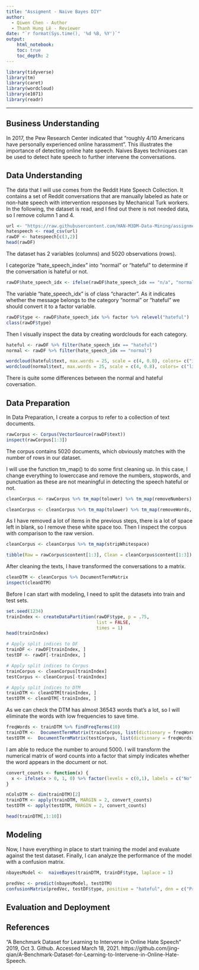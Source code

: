 ```yaml
---
title: "Assigment - Naive Bayes DIY"
author:
  - Qiwen Chen - Author
  - Thanh Hung Lê - Reviewer
date: "`r format(Sys.time(), '%d %B, %Y')`"
output:
    html_notebook:
    toc: true
    toc_depth: 2
---
```


```r
library(tidyverse)
library(tm)
library(caret)
library(wordcloud)
library(e1071)
library(readr)
```

---

## Business Understanding
In 2017, the Pew Research Center indicated that "roughly 4/10 Americans have personally experienced online harassment". This illustrates the importance of detecting online hate speech. Naives Bayes techniques can be used to detect hate speech to further intervene the conversations.

## Data Understanding
The data that I will use comes from the Reddit Hate Speech Collection. It contains a set of Reddit conversations that are manually labeled as hate or non-hate speech with intervention responses by Mechanical Turk workers.
In the following, the dataset is read, and I find out there is not needed data, so I remove column 1 and 4.
```r
url <- "https://raw.githubusercontent.com/HAN-M3DM-Data-Mining/assignments/master/datasets/NB-reddit-hate-speech.csv"
hatespeech <- read_csv(url)
rawDF <- hatespeech[c(3,2)]
head(rawDF)
```
The dataset has 2 variables (columns) and 5020 observations (rows).

I categorize "hate_speech_index" into "normal" or "hateful" to determine if the conversation is hateful or not.
```r
rawDF$hate_speech_idx <- ifelse(rawDF$hate_speech_idx == "n/a", "normal", "hateful")
```

The variable "hate_speech_idx" is of class "character". As it indicates whether the message belongs to the category "normal" or "hateful" we should convert it to a factor variable.
```r
rawDF$type <- rawDF$hate_speech_idx %>% factor %>% relevel("hateful")
class(rawDF$type)
```

Then I visually inspect the data by creating wordclouds for each category.
```r
hateful <- rawDF %>% filter(hate_speech_idx == "hateful")
normal <- rawDF %>% filter(hate_speech_idx == "normal")

wordcloud(hateful$text, max.words = 25, scale = c(4, 0.8), colors= c("indianred1","indianred2","indianred3","indianred"))
wordcloud(normal$text, max.words = 25, scale = c(4, 0.8), colors= c("lightsteelblue1","lightsteelblue2","lightsteelblue3","lightsteelblue"))
```
There is quite some differences between the normal and hateful coversation.

## Data Preparation
In Data Preparation, I create a corpus to refer to a collection of text documents.
```r
rawCorpus <- Corpus(VectorSource(rawDF$text))
inspect(rawCorpus[1:3])
```
The corpus contains 5020 documents, which obviously matches with the number of rows in our dataset.

I will use the function tm_map() to do some first cleaning up. In this case, I change everything to lowerccase and remove the numbers, stopwords, and punctuation as these are not meaningful in detecting the speech hateful or not. 
```r
cleanCorpus <- rawCorpus %>% tm_map(tolower) %>% tm_map(removeNumbers)

cleanCorpus <- cleanCorpus %>% tm_map(tolower) %>% tm_map(removeWords, stopwords()) %>% tm_map(removePunctuation)
```

As I have removed a lot of items in the previous steps, there is a lot of space left in blank, so I remove these white space too.
Then I inspect the corpus with comparison to the raw version.
```r
cleanCorpus <- cleanCorpus %>% tm_map(stripWhitespace)

tibble(Raw = rawCorpus$content[1:3], Clean = cleanCorpus$content[1:3])
```

After cleaning the texts, I have transformed the conversations to a matrix.
```r
cleanDTM <- cleanCorpus %>% DocumentTermMatrix
inspect(cleanDTM)
```

Before I can start with modeling, I need to split the datasets into train and test sets. 
```r
set.seed(1234)
trainIndex <- createDataPartition(rawDF$type, p = .75, 
                                  list = FALSE, 
                                  times = 1)
head(trainIndex)

# Apply split indices to DF
trainDF <- rawDF[trainIndex, ]
testDF <- rawDF[-trainIndex, ]

# Apply split indices to Corpus
trainCorpus <- cleanCorpus[trainIndex]
testCorpus <- cleanCorpus[-trainIndex]

# Apply split indices to DTM
trainDTM <- cleanDTM[trainIndex, ]
testDTM <- cleanDTM[-trainIndex, ]
```

As we can check the DTM has almost 36543 words that's a lot, so I will eliminate the words with low frequencies to save time.
```r
freqWords <- trainDTM %>% findFreqTerms(10)
trainDTM <-  DocumentTermMatrix(trainCorpus, list(dictionary = freqWords))
testDTM <-  DocumentTermMatrix(testCorpus, list(dictionary = freqWords))
```
I am able to reduce the number to around 5000.
I will transform the numerical matrix of word counts into a factor that simply indicates whether the word appears in the document or not.
```r
convert_counts <- function(x) {
  x <- ifelse(x > 0, 1, 0) %>% factor(levels = c(0,1), labels = c("No", "Yes"))
}

nColsDTM <- dim(trainDTM)[2]
trainDTM <- apply(trainDTM, MARGIN = 2, convert_counts)
testDTM <- apply(testDTM, MARGIN = 2, convert_counts)

head(trainDTM[,1:10])
```

## Modeling
Now, I have everything in place to start training the model and evaluate against the test dataset. Finally, I can analyze the performance of the model with a confusion matrix.
```r
nbayesModel <-  naiveBayes(trainDTM, trainDF$type, laplace = 1)

predVec <- predict(nbayesModel, testDTM)
confusionMatrix(predVec, testDF$type, positive = "hateful", dnn = c("Prediction", "True"))
```


## Evaluation and Deployment

## References
“A Benchmark Dataset for Learning to Intervene in Online Hate Speech” 2019, Oct 3. Github. Accessed March 18, 2021. https://github.com/jing-qian/A-Benchmark-Dataset-for-Learning-to-Intervene-in-Online-Hate-Speech.
